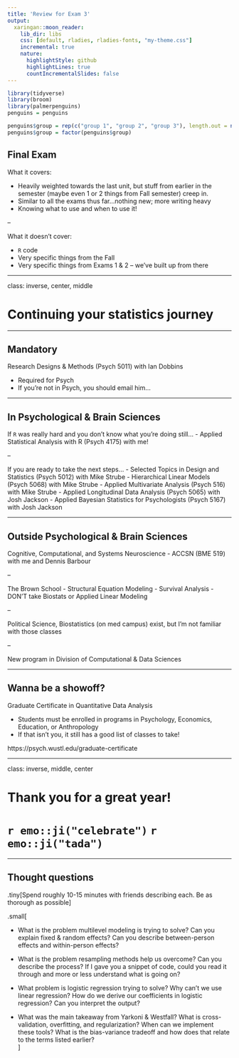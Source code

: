 ```yaml
---
title: 'Review for Exam 3'
output:
  xaringan::moon_reader:
    lib_dir: libs
    css: [default, rladies, rladies-fonts, "my-theme.css"]
    incremental: true
    nature:
      highlightStyle: github
      highlightLines: true
      countIncrementalSlides: false
---
```


```r
library(tidyverse)
library(broom)
library(palmerpenguins)
penguins = penguins

penguins$group = rep(c("group 1", "group 2", "group 3"), length.out = nrow(penguins))
penguins$group = factor(penguins$group)
```

## Final Exam

What it covers:

- Heavily weighted towards the last unit, but stuff from earlier in the semester (maybe even 1 or 2 things from Fall semester) creep in.
- Similar to all the exams thus far...nothing new; more writing heavy
- Knowing what to use and when to use it!

--

What it doesn't cover:

- `R` code
- Very specific things from the Fall
- Very specific things from Exams 1 & 2 -- we've built up from there

---

class: inverse, center, middle

# Continuing your statistics journey

---

## Mandatory

Research Designs & Methods (Psych 5011) with Ian Dobbins

- Required for Psych
- If you're not in Psych, you should email him... 

---

## In Psychological & Brain Sciences 

If `R` was really hard and you don't know what you're doing still...
- Applied Statistical Analysis with R (Psych 4175) with me!

--

If you are ready to take the next steps...
- Selected Topics in Design and Statistics (Psych 5012) with Mike Strube
- Hierarchical Linear Models (Psych 5068) with Mike Strube
- Applied Multivariate Analysis (Psych 516) with Mike Strube
- Applied Longitudinal Data Analysis (Psych 5065) with Josh Jackson
- Applied Bayesian Statistics for Psychologists	(Psych 5167) with Josh Jackson

---

## Outside Psychological & Brain Sciences

Cognitive, Computational, and Systems Neuroscience
- ACCSN (BME 519) with me and Dennis Barbour

--

The Brown School
- Structural Equation Modeling
- Survival Analysis
- DON'T take Biostats or Applied Linear Modeling

--

Political Science, Biostatistics (on med campus) exist, but I'm not familiar with those classes

--

New program in Division of Computational & Data Sciences

---

## Wanna be a showoff? 

Graduate Certificate in Quantitative Data Analysis

- Students must be enrolled in programs in Psychology, Economics, Education, or Anthropology
- If that isn't you, it still has a good list of classes to take!

https://psych.wustl.edu/graduate-certificate

---

class: inverse, middle, center

# Thank you for a great year! 
# `r emo::ji("celebrate")` `r emo::ji("tada")`

---
## Thought questions

.tiny[Spend roughly 10-15 minutes with friends describing each. Be as thorough as possible]

.small[


- What is the problem multilevel modeling is trying to solve? Can you explain fixed & random effects? Can you describe between-person effects and within-person effects? 

- What is the problem resampling methods help us overcome? Can you describe the process? If I gave you a snippet of code, could you read it through and more or less understand what is going on? 

- What problem is logistic regression trying to solve? Why can't we use linear regression? How do we derive our coefficients in logistic regression? Can you interpret the output?

- What was the main takeaway from Yarkoni & Westfall? What is cross-validation, overfitting, and regularization? When can we implement these tools? What is the bias-variance tradeoff and how does that relate to the terms listed earlier?  
]


